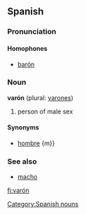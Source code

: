 ==Spanish==
===Pronunciation===
====Homophones====
*[[barón]]

===Noun===

'''varón''' {{m}} (plural: [[varones]])

# person of male sex

====Synonyms====
*[[hombre]] {m}}

===See also===
*[[macho]]

[[Category:Spanish nouns]]
[[fi:varón]]
